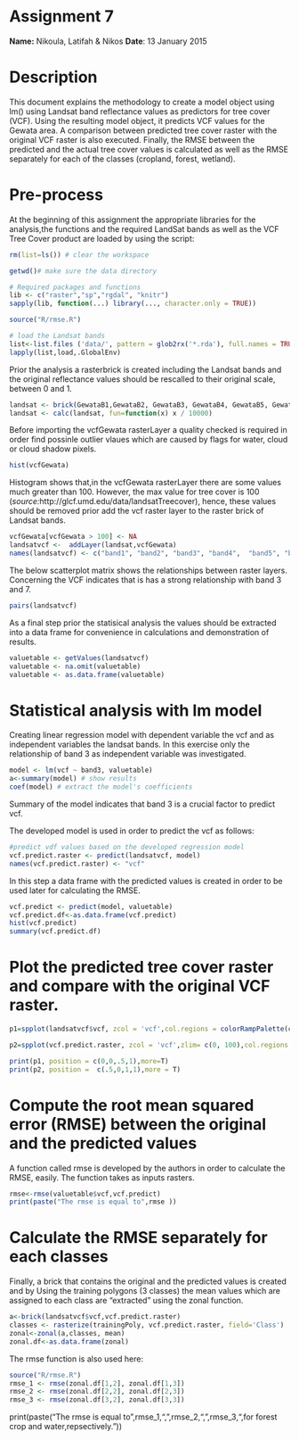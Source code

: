 Assignment 7
========================================================
**Name:** Nikoula, Latifah & Nikos
**Date**: 13 January 2015

# Description
This document explains the methodology to create a model object using lm() using Landsat band reflectance values as predictors for tree cover (VCF). Using the resulting model object, it predicts VCF values for the Gewata area. A comparison between predicted tree cover raster with the original VCF raster is also executed. Finally, the RMSE between the predicted and the actual tree cover values is calculated as well as the RMSE separately for each of the classes (cropland, forest, wetland). 

# Pre-process
At the beginning of this assignment the appropriate libraries for the analysis,the functions and the required LandSat bands as well as the VCF Tree Cover product are loaded by using the script:
```r
rm(list=ls()) # clear the workspace

getwd()# make sure the data directory

# Required packages and functions
lib <- c("raster","sp","rgdal", "knitr")
sapply(lib, function(...) library(..., character.only = TRUE))

source("R/rmse.R")

# load the Landsat bands
list<-list.files ('data/', pattern = glob2rx('*.rda'), full.names = TRUE)
lapply(list,load,.GlobalEnv)
```

Prior the analysis a rasterbrick is created including the Landsat bands and the original reflectance values should be rescalled to their original scale, between 0 and 1.
```r
landsat <- brick(GewataB1,GewataB2, GewataB3, GewataB4, GewataB5, GewataB7)
landsat <- calc(landsat, fun=function(x) x / 10000)
```

Before importing the vcfGewata rasterLayer a quality checked is required in order find possinle outlier vlaues which are caused by flags for water, cloud or cloud shadow pixels.
```r
hist(vcfGewata)
```

Histogram shows that,in the vcfGewata rasterLayer there are some values much greater than 100. However, the max value for tree cover is 100 (*source:*http://glcf.umd.edu/data/landsatTreecover), hence, these values should be removed prior add the vcf raster layer to the raster brick of Landsat bands.
```r
vcfGewata[vcfGewata > 100] <- NA
landsatvcf <-  addLayer(landsat,vcfGewata)
names(landsatvcf) <- c("band1", "band2", "band3", "band4",  "band5", "band7", "vcf")
```

The below scatterplot matrix shows the relationships between raster layers. Concerning the VCF indicates that is has a strong relationship with band 3 and 7.
```r
pairs(landsatvcf)
```

As a final step prior the statisical analysis the values should be extracted into a data frame for convenience in calculations and demonstration of results.
```r
valuetable <- getValues(landsatvcf)
valuetable <- na.omit(valuetable)
valuetable <- as.data.frame(valuetable)
```

# Statistical analysis with lm model
Creating linear regression model with dependent variable the vcf and as independent variables the landsat bands. In this exercise only the relationship of band 3 as independent variable was investigated.
```r
model <- lm(vcf ~ band3, valuetable)
a<-summary(model) # show results
coef(model) # extract the model's coefficients
```

Summary of the model indicates that band 3 is a crucial factor to predict vcf.

The developed model is used in order to predict the vcf as follows:
```r
#predict vdf values based on the developed regression model
vcf.predict.raster <- predict(landsatvcf, model)
names(vcf.predict.raster) <- "vcf"
```

In this step a data frame with the predicted values is created in order to be used later for calculating the RMSE.
```r
vcf.predict <- predict(model, valuetable)
vcf.predict.df<-as.data.frame(vcf.predict)
hist(vcf.predict)
summary(vcf.predict.df)
```

# Plot the predicted tree cover raster and compare with the original VCF raster.
```r
p1=spplot(landsatvcf$vcf, zcol = 'vcf',col.regions = colorRampPalette(c("lightblue","green", "yellow","red"))(100), main= "Original VCF tree cover")

p2=spplot(vcf.predict.raster, zcol = 'vcf',zlim= c(0, 100),col.regions = colorRampPalette(c("lightblue","green", "yellow","red"))(100), main= "Predicted VCF tree cover")

print(p1, position = c(0,0,.5,1),more=T)
print(p2, position =  c(.5,0,1,1),more = T)
```

# Compute the root mean squared error (RMSE) between the original and the predicted values

A function called rmse is developed by the authors in order to calculate the RMSE, easily. The function takes as inputs rasters. 
```r
rmse<-rmse(valuetable$vcf,vcf.predict)
print(paste("The rmse is equal to",rmse ))
```

# Calculate the RMSE separately for each classes

Finally, a brick that contains the original and the predicted values is created and by Using the training polygons (3 classes) the mean values which are assigned to each class are "extracted" using the zonal function.
```r
a<-brick(landsatvcf$vcf,vcf.predict.raster)
classes <- rasterize(trainingPoly, vcf.predict.raster, field='Class')
zonal<-zonal(a,classes, mean)
zonal.df<-as.data.frame(zonal)
```
The rmse function is also used here:
```r
source("R/rmse.R")
rmse_1 <- rmse(zonal.df[1,2], zonal.df[1,3])
rmse_2 <- rmse(zonal.df[2,2], zonal.df[2,3])
rmse_3 <- rmse(zonal.df[3,2], zonal.df[3,3])
```

print(paste("The rmse is equal to",rmse_1,",",rmse_2,",",rmse_3,",for forest crop and water,repsectively."))